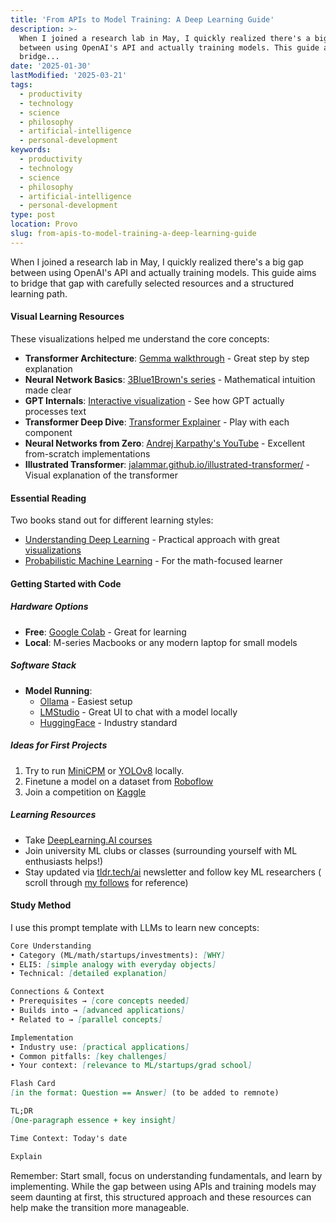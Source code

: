 ```yaml
---
title: 'From APIs to Model Training: A Deep Learning Guide'
description: >-
  When I joined a research lab in May, I quickly realized there's a big gap
  between using OpenAI's API and actually training models. This guide aims to
  bridge...
date: '2025-01-30'
lastModified: '2025-03-21'
tags:
  - productivity
  - technology
  - science
  - philosophy
  - artificial-intelligence
  - personal-development
keywords:
  - productivity
  - technology
  - science
  - philosophy
  - artificial-intelligence
  - personal-development
type: post
location: Provo
slug: from-apis-to-model-training-a-deep-learning-guide
---
```


When I joined a research lab in May, I quickly realized there's a big gap between using OpenAI's API and actually training models. This guide aims to bridge that gap with carefully selected resources and a structured learning path.

#### Visual Learning Resources

These visualizations helped me understand the core concepts:

- **Transformer Architecture**: [Gemma walkthrough](https://graphcore-research.github.io/posts/gemma/) - Great step by step explanation
- **Neural Network Basics**: [3Blue1Brown's series](https://www.3blue1brown.com/topics/neural-networks) - Mathematical intuition made clear
- **GPT Internals**: [Interactive visualization](https://bbycroft.net/llm) - See how GPT actually processes text
- **Transformer Deep Dive**: [Transformer Explainer](https://poloclub.github.io/transformer-explainer/) - Play with each component
- **Neural Networks from Zero**: [Andrej Karpathy's YouTube](https://www.youtube.com/@AndrejKarpathy/playlists) - Excellent from-scratch implementations
- **Illustrated Transformer**: [jalammar.github.io/illustrated-transformer/](https://jalammar.github.io/illustrated-transformer/) - Visual explanation of the transformer

#### Essential Reading

Two books stand out for different learning styles:
- [Understanding Deep Learning](https://udlbook.github.io/udlbook/) - Practical approach with great [visualizations](https://udlbook.github.io/udlfigures/)
- [Probabilistic Machine Learning](https://github.com/probml/pml-book) - For the math-focused learner


#### Getting Started with Code

##### Hardware Options
- **Free**: [Google Colab](https://colab.research.google.com/) - Great for learning
- **Local**: M-series Macbooks or any modern laptop for small models

##### Software Stack
- **Model Running**: 
  - [Ollama](https://ollama.com/) - Easiest setup
  - [LMStudio](https://lmstudio.ai/) - Great UI to chat with a model locally
  - [HuggingFace](https://huggingface.co/) - Industry standard

##### Ideas for First Projects
1. Try to run [MiniCPM](https://github.com/OpenBMB/MiniCPM-o) or [YOLOv8](https://github.com/haermosi/yolov8) locally.
2. Finetune a model on a dataset from [Roboflow](https://universe.roboflow.com/)
3. Join a competition on [Kaggle](https://www.kaggle.com/)

##### Learning Resources
- Take [DeepLearning.AI courses](https://www.deeplearning.ai/courses/)
- Join university ML clubs or classes (surrounding yourself with ML enthusiasts helps!) 
- Stay updated via [tldr.tech/ai](https://tldr.tech/ai) newsletter and follow key ML researchers ( scroll through [my follows](https://x.com/max_4c) for reference)

#### Study Method

I use this prompt template with LLMs to learn new concepts:

```markdown
Core Understanding
• Category (ML/math/startups/investments): [WHY]
• ELI5: [simple analogy with everyday objects]
• Technical: [detailed explanation]

Connections & Context
• Prerequisites → [core concepts needed]
• Builds into → [advanced applications]
• Related to → [parallel concepts]

Implementation
• Industry use: [practical applications]
• Common pitfalls: [key challenges]
• Your context: [relevance to ML/startups/grad school]

Flash Card
[in the format: Question == Answer] (to be added to remnote)

TL;DR
[One-paragraph essence + key insight]

Time Context: Today's date

Explain
```

Remember: Start small, focus on understanding fundamentals, and learn by implementing. While the gap between using APIs and training models may seem daunting at first, this structured approach and these resources can help make the transition more manageable.
